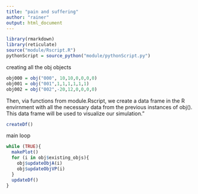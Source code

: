 ```yaml
---
title: "pain and suffering"
author: "rainer"
output: html_document
---
```


```r
library(rmarkdown)
library(reticulate)
source("module/Rscript.R")
pythonScript = source_python("module/pythonScript.py")
```
creating all the obj objects
```r
obj000 = obj("000", 10,10,0,0,0,0)
obj001 = obj("001",1,1,1,1,1,1)
obj002 = obj("002",-20,12,0,0,0,0)
```

    
Then, via functions from module.Rscript, we create a data frame in the R envirnment with all the necessary data from the previous instances of obj(). This data frame will be used to visualize our simulation."
```r
createDf()
```
    
main loop


```r
while (TRUE){
  makePlot()
  for (i in obj$existing_objs){
    obj$updateObjA(i)
    obj$updateObjVP(i)
  }
  updateDf()
}
```